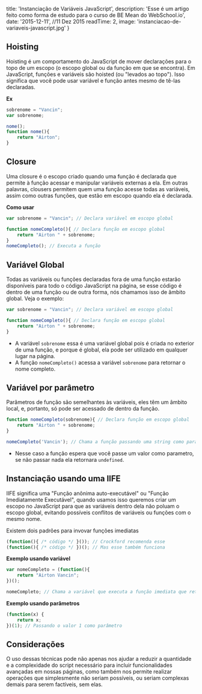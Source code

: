 
  title: 'Instanciação de Variáveis JavaScript',
  description: 'Esse é um artigo feito como forma de estudo para o curso de BE Mean do WebSchool.io',
  date: '2015-12-11', //11 Dez 2015
  readTime: 2,
  image: 'instanciacao-de-variaveis-javascript.jpg'
}


## Hoisting

Hoisting é um comportamento do JavaScript de mover declarações para o topo de um escopo (o escopo global ou da função em que se encontra). Em JavaScript, funções e variáveis são hoisted (ou "levados ao topo"). Isso significa que você pode usar variável e função antes mesmo de tê-las declaradas.

**Ex**

```js
sobrenome = "Vancin";
var sobrenome;

nome();
function nome(){
    return "Airton";
}
```

## Closure

Uma closure é o escopo criado quando uma função é declarada que permite à função acessar e manipular variáveis externas a ela. Em outras palavras, clousers permitem quem uma função acesse todas as variáveis, assim como outras funções, que estão em escopo quando ela é declarada.

**Como usar**
```js
var sobrenome = "Vancin"; // Declara variável em escopo global

function nomeCompleto(){ // Declara função em escopo global
    return "Airton " + sobrenome;
}
nomeCompleto(); // Executa a função
```


## Variável Global

Todas as variáveis ​​ou funções declaradas fora de uma função estarão disponíveis para todo o código JavaScript na página, se esse código é dentro de uma função ou de outra forma, nós chamamos isso de âmbito global. Veja o exemplo:

```js
var sobrenome = "Vancin"; // Declara variável em escopo global

function nomeCompleto(){ // Declara função em escopo global
    return "Airton " + sobrenome;
}
```

- A variável `sobrenome` essa é uma variável global pois é criada no exterior de uma função, e porque é global, ela pode ser utilizado em qualquer lugar na página.
- A função `nomeCompleto()` acessa a variável `sobrenome` para retornar o nome completo.


## Variável por parâmetro

Parâmetros de função são semelhantes às variáveis, eles têm um âmbito local, e, portanto, só pode ser acessado de dentro da função.

```js
function nomeCompleto(sobrenome){ // Declara função em escopo global
    return "Airton " + sobrenome;
}

nomeCompleto('Vancin'); // Chama a função passando uma string como parametro
```

- Nesse caso a função espera que você passe um valor como parametro, se não passar nada ela retornara `undefined`.


## Instanciação usando uma IIFE

IIFE significa uma "Função anônima auto-executável" ou "Função Imediatamente Executável", quando usamos isso queremos criar um escopo no JavaScript para que as variáveis dentro dela não poluam o escopo global, evitando possíveis conflitos de variáveis ou funções com o mesmo nome.

Existem dois padrões para invovar funções imediatas
```js
(function(){ /* código */ }()); // Crockford recomenda esse
(function(){ /* código */ })(); // Mas esse também funciona
```

**Exemplo usando variável**
```js
var nomeCompleto = (function(){
    return "Airton Vancin";
})();

nomeCompleto; // Chama a variável que executa a função imediata que retorna o nome completo
```

**Exemplo usando parâmetros**
```js
(function(x) {
    return x;
})(1); // Passando o valor 1 como parâmetro
```

## Considerações

O uso dessas técnicas pode não apenas nos ajudar a reduzir a quantidade e a complexidade do script necessário para incluir funcionalidades avançadas em nossas páginas, como também nos permite realizar operações que simplesmente não seriam possíveis, ou seriam complexas demais para serem factíveis, sem elas.
